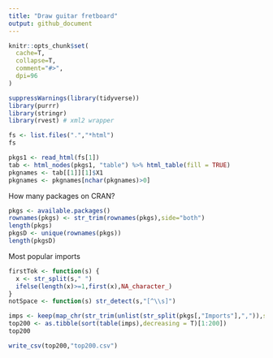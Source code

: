 ```yaml
---
title: "Draw guitar fretboard"
output: github_document
---
```


```r
knitr::opts_chunk$set(
  cache=T,
  collapse=T,
  comment="#>",
  dpi=96
)
```


```r
suppressWarnings(library(tidyverse))
library(purrr)
library(stringr)
library(rvest) # xml2 wrapper
```

```r
fs <- list.files(".","*html")
fs
```

```r
pkgs1 <- read_html(fs[1])
tab <- html_nodes(pkgs1, "table") %>% html_table(fill = TRUE)
pkgnames <- tab[[1]][1]$X1
pkgnames <- pkgnames[nchar(pkgnames)>0]
```


How many packages on CRAN? 

```r
pkgs <- available.packages()
rownames(pkgs) <- str_trim(rownames(pkgs),side="both")
length(pkgs)
pkgsD <- unique(rownames(pkgs))
length(pkgsD)
```

Most popular imports

```r
firstTok <- function(s) {
  x <- str_split(s," ")
  ifelse(length(x)>=1,first(x),NA_character_)
}
notSpace <- function(s) str_detect(s,"[^\\s]")

imps <- keep(map_chr(str_trim(unlist(str_split(pkgs[,"Imports"],",")),side="both"), firstTok), notSpace)
top200 <- as.tibble(sort(table(imps),decreasing = T)[1:200])
top200
```

```r
write_csv(top200,"top200.csv")
```


